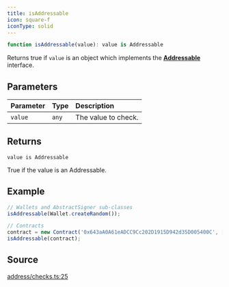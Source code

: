 ```yaml
---
title: isAddressable
icon: square-f
iconType: solid
---
```


```ts
function isAddressable(value): value is Addressable
```

Returns true if `value` is an object which implements the [**Addressable**](../interfaces/Addressable) interface.

## Parameters

| Parameter | Type | Description |
| :------ | :------ | :------ |
| `value` | `any` | The value to check. |

## Returns

`value is Addressable`

True if the value is an Addressable.

## Example

```js
// Wallets and AbstractSigner sub-classes
isAddressable(Wallet.createRandom());

// Contracts
contract = new Contract('0x643aA0A61eADCC9Cc202D1915D942d35D005400C', [], provider);
isAddressable(contract);
```

## Source

[address/checks.ts:25](https://github.com/dominant-strategies/quais.js/blob/c5f991423178493ef964731be9238d952f3e77dd/src/address/checks.ts#L25)
